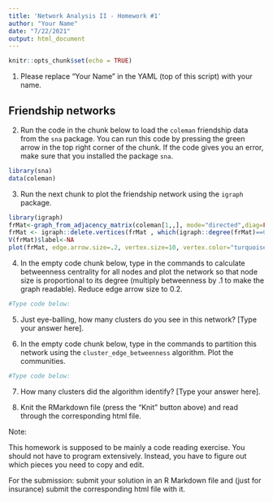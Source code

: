 ```yaml
---
title: 'Network Analysis II - Homework #1'
author: "Your Name"
date: "7/22/2021"
output: html_document
---
```


```r
knitr::opts_chunk$set(echo = TRUE)
```

1. Please replace "Your Name" in the YAML (top of this script) with your name.

## Friendship networks

2. Run the code in the chunk below to load the `coleman` friendship data from the `sna` package. You can run this code by pressing the green arrow in the top right corner of the chunk. If the code gives you an error, make sure that you installed the package `sna`.

```r
library(sna)
data(coleman)
```

3. Run the next chunk to plot the friendship network using the `igraph` package.

```r
library(igraph)
frMat<-graph_from_adjacency_matrix(coleman[1,,], mode="directed",diag=FALSE )
frMat <- igraph::delete.vertices(frMat , which(igraph::degree(frMat)==0))
V(frMat)$label<-NA
plot(frMat, edge.arrow.size=.2, vertex.size=10, vertex.color="turquoise")
```

4. In the empty code chunk below, type in the commands to calculate betweenness centrality for all nodes and plot the network so that node size is proportional to its degree (multiply betweenness by .1 to make the graph readable). Reduce edge arrow size to 0.2.

```r
#Type code below:


```

5. Just eye-balling, how many clusters do you see in this network?  [Type your answer here].

6. In the empty code chunk below, type in the commands to partition this network using the `cluster_edge_betweenness` algorithm. Plot the communities.

```r
#Type code below:


```

7. How many clusters did the algorithm identify? [Type your answer here].


8. Knit the RMarkdown file (press the "Knit" button above) and read through the corresponding html file.  

Note: 

This homework is supposed to be mainly a code reading exercise. You should not have to program extensively. Instead, you have to figure out which pieces you need to copy and edit. 


For the submission: submit your solution in an R Markdown file and (just for insurance) submit the corresponding html file with it. 
